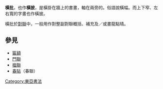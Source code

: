 {{擴充|time=2013-3-23}}
'''橫批'''，也作'''橫披'''，是橫掛在牆上的書畫，軸在兩旁的。俗語說橫幅。而上下窄、左右寬的字畫也作橫披。

橫批於[[對聯|對聯]]中，一般用作對整副對聯概括、補充及／或畫龍點晴。

==參見==
*[[匾額|匾額]]
*[[門聯|門聯]]
*[[楹聯|楹聯]]
*[[春貼|春貼]]（春聯）
[[Category:東亞書法|Category:東亞書法]]